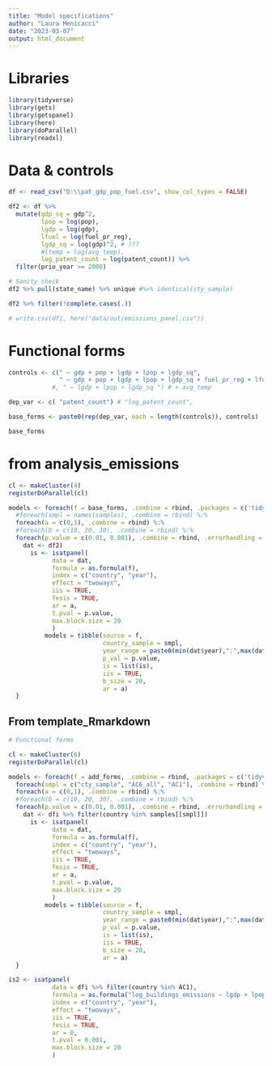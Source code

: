 ```yaml
---
title: "Model specifications"
author: "Laura Menicacci"
date: "2023-03-07"
output: html_document
---
```

# Libraries

```r
library(tidyverse)
library(gets)
library(getspanel)
library(here)
library(doParallel)
library(readxl)

```

# Data & controls 
```r

df <- read_csv("D:\\pat_gdp_pop_fuel.csv", show_col_types = FALSE)

df2 <- df %>% 
  mutate(gdp_sq = gdp^2,
         lpop = log(pop),
         lgdp = log(gdp),
         lfuel = log(fuel_pr_reg),
         lgdp_sq = log(gdp)^2, # ???
         #ltemp = log(avg_temp),
         log_patent_count = log(patent_count)) %>% 
  filter(prio_year >= 2000)

# Sanity check
df2 %>% pull(state_name) %>% unique #%>% identical(cty_sample)

df2 %>% filter(!complete.cases(.))

# write.csv(dfi, here("data/out/emissions_panel.csv"))
```

# Functional forms
```r
controls <- c(" ~ gdp + pop + lgdp + lpop + lgdp_sq", 
              " ~ gdp + pop + lgdp + lpop + lgdp_sq + fuel_pr_reg + lfuel")
            #, " ~ lgdp + lpop + lgdp_sq ") # + avg_temp

dep_var <- c( "patent_count") # "log_patent_count",

base_forms <- paste0(rep(dep_var, each = length(controls)), controls)

base_forms
```


# from analysis_emissions
```r
cl <- makeCluster(4)
registerDoParallel(cl)
```

```r
models <- foreach(f = base_forms, .combine = rbind, .packages = c('tidyverse', 'getspanel')) %:%
  #foreach(smpl = names(samples), .combine = rbind) %:%
  foreach(a = c(0,1), .combine = rbind) %:%
  #foreach(b = c(10, 20, 30), .combine = rbind) %:%
  foreach(p.value = c(0.01, 0.001), .combine = rbind, .errorhandling = "remove") %dopar% {
    dat <- df2)
      is <- isatpanel(
            data = dat,
            formula = as.formula(f),
            index = c("country", "year"),
            effect = "twoways",
            iis = TRUE,
            fesis = TRUE,
            ar = a,
            t.pval = p.value,
            max.block.size = 20
            )
          models = tibble(source = f, 
                          country_sample = smpl, 
                          year_range = paste0(min(dat$year),":",max(dat$year)), 
                          p_val = p.value, 
                          is = list(is),
                          iis = TRUE,
                          b_size = 20,
                          ar = a)
  }
```


## From template_Rmarkdown
```r

# Functional forms

cl <- makeCluster(6)
registerDoParallel(cl)

models <- foreach(f = add_forms, .combine = rbind, .packages = c('tidyverse', 'getspanel')) %:%
  foreach(smpl = c("cty_sample", "AC6_all", "AC1"), .combine = rbind) %:%
  foreach(a = c(0,1), .combine = rbind) %:%
  #foreach(b = c(10, 20, 30), .combine = rbind) %:%
  foreach(p.value = c(0.01, 0.001), .combine = rbind, .errorhandling = "remove") %dopar% {
    dat <- dfi %>% filter(country %in% samples[[smpl]])
      is <- isatpanel(
            data = dat,
            formula = as.formula(f),
            index = c("country", "year"),
            effect = "twoways",
            iis = TRUE,
            fesis = TRUE,
            ar = a,
            t.pval = p.value,
            max.block.size = 20
            )
          models = tibble(source = f, 
                          country_sample = smpl, 
                          year_range = paste0(min(dat$year),":",max(dat$year)), 
                          p_val = p.value, 
                          is = list(is),
                          iis = TRUE,
                          b_size = 20,
                          ar = a)
  }

is2 <- isatpanel(
            data = dfi %>% filter(country %in% AC1),
            formula = as.formula("log_buildings_emissions ~ lgdp + lpop + lgdp_sq + lhdd + lcdd"),
            index = c("country", "year"),
            effect = "twoways",
            iis = TRUE,
            fesis = TRUE,
            ar = 0,
            t.pval = 0.001,
            max.block.size = 20
            )


```

